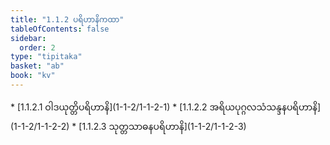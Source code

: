 ```yaml
---
title: "1.1.2 ပရိဟာနိကထာ"
tableOfContents: false
sidebar:
  order: 2
type: "tipitaka"
basket: "ab"
book: "kv"
---
```



<DynamicBreadcrumb />



<TableOfContents book="kv" section="1.1.2">
* [1.1.2.1 ဝါဒယုတ္တိပရိဟာနိ](1-1-2/1-1-2-1)
* [1.1.2.2 အရိယပုဂ္ဂလသံသန္ဒနပရိဟာနိ](1-1-2/1-1-2-2)
* [1.1.2.3 သုတ္တသာဓနပရိဟာနိ](1-1-2/1-1-2-3)
</TableOfContents>